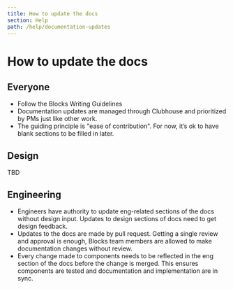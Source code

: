 ```yaml
---
title: How to update the docs
section: Help
path: /help/documentation-updates
---
```


# How to update the docs

## Everyone

- Follow the Blocks Writing Guidelines
- Documentation updates are managed through Clubhouse and prioritized by PMs just like other work.
- The guiding principle is "ease of contribution". For now, it’s ok to have blank sections to be filled in later.

## Design

TBD

## Engineering

- Engineers have authority to update eng-related sections of the docs without design input. Updates to design sections of docs need to get design feedback.
- Updates to the docs are made by pull request. Getting a single review and approval is enough, Blocks team members are allowed to make documentation changes without review.
- Every change made to components needs to be reflected in the eng section of the docs before the change is merged. This ensures components are tested and documentation and implementation are in sync.
